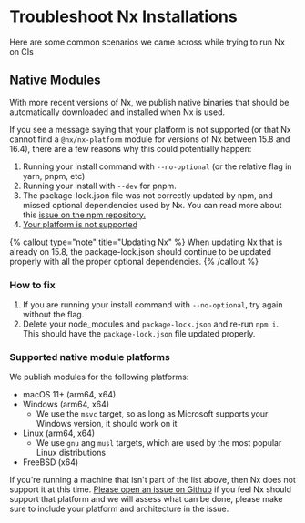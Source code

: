# Troubleshoot Nx Installations

Here are some common scenarios we came across while trying to run Nx on CIs

## Native Modules

With more recent versions of Nx, we publish native binaries that should be automatically downloaded and installed when Nx is used.

If you see a message saying that your platform is not supported (or that Nx cannot find a `@nx/nx-platform` module for versions of Nx between 15.8 and 16.4), there
are a few reasons why this could potentially happen:

1. Running your install command with `--no-optional` (or the relative flag in yarn, pnpm, etc)
1. Running your install with `--dev` for pnpm.
1. The package-lock.json file was not correctly updated by npm, and missed optional dependencies used by Nx.
   You can read more about this [issue on the npm repository.](https://github.com/npm/cli/issues/4828)
1. [Your platform is not supported](#supported-native-module-platforms)

{% callout type="note" title="Updating Nx" %}
When updating Nx that is already on 15.8, the package-lock.json should continue to be updated properly with all the proper optional dependencies.
{% /callout %}

### How to fix

1. If you are running your install command with `--no-optional`, try again without the flag.
2. Delete your node_modules and `package-lock.json` and re-run `npm i`. This should have the `package-lock.json` file updated properly.

### Supported native module platforms

We publish modules for the following platforms:

- macOS 11+ (arm64, x64)
- Windows (arm64, x64)
  - We use the `msvc` target, so as long as Microsoft supports your Windows version, it should work on it
- Linux (arm64, x64)
  - We use `gnu` ang `musl` targets, which are used by the most popular Linux distributions
- FreeBSD (x64)

If you're running a machine that isn't part of the list above, then Nx does not support it at this time. [Please open an issue on Github](https://github.com/nrwl/nx/issues/new/choose) if you feel Nx should support that platform and we will assess what can be done, please make sure to include your platform and architecture in the issue.
